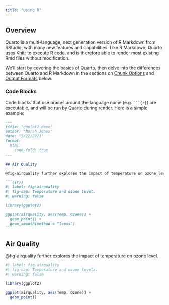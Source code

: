 ```yaml
---
title: "Using R"
---
```


## Overview

Quarto is a multi-language, next generation version of R Markdown from RStudio, with many new features and capabilities. Like R Markdown, Quarto uses [Knitr](https://yihui.org/knitr/) to execute R code, and is therefore able to render most existing Rmd files without modification.

We'll start by covering the basics of Quarto, then delve into the differences between Quarto and R Markdown in the sections on [Chunk Options](#chunk-options) and [Output Formats](#output-formats) below.

### Code Blocks

Code blocks that use braces around the language name (e.g. ```` ```{r} ````) are executable, and will be run by Quarto during render. Here is a simple example:

```` markdown
---
title: "ggplot2 demo"
author: "Norah Jones"
date: "5/22/2021"
format: 
  html:
    code-fold: true
---

## Air Quality

@fig-airquality further explores the impact of temperature on ozone level.

```{{r}}
#| label: fig-airquality
#| fig-cap: Temperature and ozone level.
#| warning: false

library(ggplot2)

ggplot(airquality, aes(Temp, Ozone)) + 
  geom_point() + 
  geom_smooth(method = "loess")
```
````
## Air Quality

@fig-airquality further explores the impact of temperature on ozone level.

```r
#| label: fig-airquality
#| fig-cap: Temperature and ozone levelz.
#| warning: false

library(ggplot2)

ggplot(airquality, aes(Temp, Ozone)) + 
  geom_point()
```